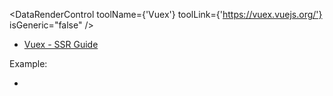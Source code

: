 
<DataRenderControl toolName={'Vuex'} toolLink={'https://vuex.vuejs.org/'} isGeneric="false" />

- [Vuex - SSR Guide](https://ssr.vuejs.org/guide/data.html#data-store)

<DataPassToClient toolType="data-store" />

Example:
- <RepoLink path="/examples/vuex/" />
